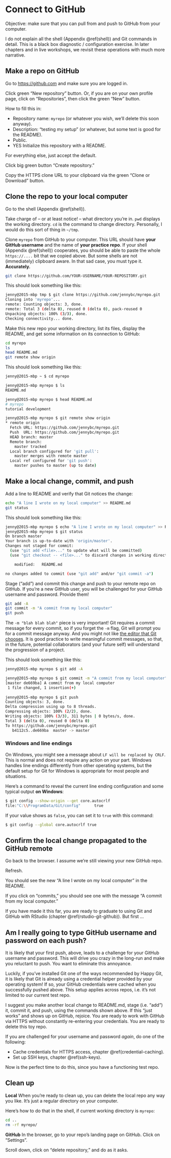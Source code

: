 # Connect to GitHub {#push-pull-github}

Objective: make sure that you can pull from and push to GitHub from your computer.

I do not explain all the shell (Appendix \@ref(shell)) and Git commands in detail. This is a black box diagnostic / configuration exercise. In later chapters and in live workshops, we revisit these operations with much more narrative.

## Make a repo on GitHub

Go to <https://github.com> and make sure you are logged in.

Click green "New repository" button. Or, if you are on your own profile page, click on "Repositories", then click the green "New" button.

How to fill this in:

  * Repository name: `myrepo` (or whatever you wish, we'll delete this soon anyway).
  * Description: "testing my setup" (or whatever, but some text is good for the README).
  * Public.
  * YES Initialize this repository with a README.
  
For everything else, just accept the default.

Click big green button "Create repository."

Copy the HTTPS clone URL to your clipboard via the green "Clone or Download" button.

## Clone the repo to your local computer

Go to the shell (Appendix \@ref(shell)).

Take charge of -- or at least notice! -- what directory you're in. `pwd` displays the working directory. `cd` is the command to change directory. Personally, I would do this sort of thing in `~/tmp`.

Clone `myrepo` from GitHub to your computer. This URL should have **your GitHub username** and the name of **your practice repo**. If your shell (Appendix \@ref(shell)) cooperates, you should be able to paste the whole `https://....` bit that we copied above. But some shells are not (immediately) clipboard aware. In that sad case, you must type it. **Accurately.**

``` bash
git clone https://github.com/YOUR-USERNAME/YOUR-REPOSITORY.git
```
        
This should look something like this:

``` bash
jenny@2015-mbp tmp $ git clone https://github.com/jennybc/myrepo.git
Cloning into 'myrepo'...
remote: Counting objects: 3, done.
remote: Total 3 (delta 0), reused 0 (delta 0), pack-reused 0
Unpacking objects: 100% (3/3), done.
Checking connectivity... done.
```

Make this new repo your working directory, list its files, display the README, and get some information on its connection to GitHub:

``` bash
cd myrepo
ls
head README.md
git remote show origin
```

This should look something like this:

``` bash
jenny@2015-mbp ~ $ cd myrepo

jenny@2015-mbp myrepo $ ls
README.md

jenny@2015-mbp myrepo $ head README.md 
# myrepo
tutorial development

jenny@2015-mbp myrepo $ git remote show origin
* remote origin
  Fetch URL: https://github.com/jennybc/myrepo.git
  Push  URL: https://github.com/jennybc/myrepo.git
  HEAD branch: master
  Remote branch:
    master tracked
  Local branch configured for 'git pull':
    master merges with remote master
  Local ref configured for 'git push':
    master pushes to master (up to date)
```

## Make a local change, commit, and push

Add a line to README and verify that Git notices the change:

``` bash
echo "A line I wrote on my local computer" >> README.md
git status
```

This should look something like this:

``` bash
jenny@2015-mbp myrepo $ echo "A line I wrote on my local computer" >> README.md
jenny@2015-mbp myrepo $ git status
On branch master
Your branch is up-to-date with 'origin/master'.
Changes not staged for commit:
  (use "git add <file>..." to update what will be committed)
  (use "git checkout -- <file>..." to discard changes in working directory)

	modified:   README.md

no changes added to commit (use "git add" and/or "git commit -a")
```

Stage ("add") and commit this change and push to your remote repo on GitHub. If you're a new GitHub user, you will be challenged for your GitHub username and password. Provide them!

``` bash
git add -A
git commit -m "A commit from my local computer"
git push
```

The `-m "blah blah blah"` piece is very important! Git requires a commit message for every commit, so if you forget the `-m` flag, Git will prompt you for a commit message anyway. And you might not like [the editor that Git chooses](#git-editor). It is good practice to write meaningful commit messages, so that, in the future, potential collaborators (and your future self) will understand the progression of a project.

This should look something like this:

``` bash
jenny@2015-mbp myrepo $ git add -A

jenny@2015-mbp myrepo $ git commit -m "A commit from my local computer"
[master de669ba] A commit from my local computer
 1 file changed, 1 insertion(+)
 
jenny@2015-mbp myrepo $ git push
Counting objects: 3, done.
Delta compression using up to 8 threads.
Compressing objects: 100% (2/2), done.
Writing objects: 100% (3/3), 311 bytes | 0 bytes/s, done.
Total 3 (delta 0), reused 0 (delta 0)
To https://github.com/jennybc/myrepo.git
   b4112c5..de669ba  master -> master
```

### Windows and line endings

On Windows, you might see a message about `LF will be replaced by CRLF`. This is normal and does not require any action on your part. Windows handles line endings differently from other operating systems, but the default setup for Git for Windows is appropriate for most people and situations.

Here's a command to reveal the current line ending configuration and some typical output **on Windows**:

``` bash
$ git config --show-origin --get core.autocrlf
file:"C:\\ProgramData/Git/config"      true
```

If your value shows as `false`, you can set it to `true` with this command:

``` bash
$ git config --global core.autocrlf true
```

## Confirm the local change propagated to the GitHub remote

Go back to the browser. I assume we're still viewing your new GitHub repo.

Refresh.

You should see the new "A line I wrote on my local computer" in the README.

If you click on "commits," you should see one with the message "A commit from my local computer."

If you have made it this far, you are ready to graduate to using Git and GitHub with RStudio (chapter \@ref(rstudio-git-github)). But first ...

## Am I really going to type GitHub username and password on each push?

It is likely that your first push, above, leads to a challenge for your GitHub username and password. This will drive you crazy in the long-run and make you reluctant to push. You want to eliminate this annoyance.

Luckily, if you've installed Git one of the ways recommended by Happy Git, it is likely that Git is already using a credential helper provided by your operating system! If so, your GitHub credentials were cached when you successfully pushed above. This setup applies across repos, i.e. it's not limited to our current test repo.

I suggest you make another local change to README.md, stage (i.e. "add") it, commit it, and push, using the commands shown above. If this "just works" and shows up on GitHub, rejoice. You are ready to work with GitHub via HTTPS without constantly re-entering your credentials. You are ready to delete this toy repo.

If you are challenged for your username and password *again*, do one of the following:

  * Cache credentials for HTTPS access, chapter \@ref(credential-caching).
  * Set up SSH keys, chapter \@ref(ssh-keys).

Now is the perfect time to do this, since you have a functioning test repo.

## Clean up

**Local** When you're ready to clean up, you can delete the local repo any way you like. It's just a regular directory on your computer.

Here's how to do that in the shell, if current working directory is `myrepo`:

``` bash
cd ..
rm -rf myrepo/
```

**GitHub** In the browser, go to your repo's landing page on GitHub. Click on "Settings".

Scroll down, click on "delete repository," and do as it asks.
